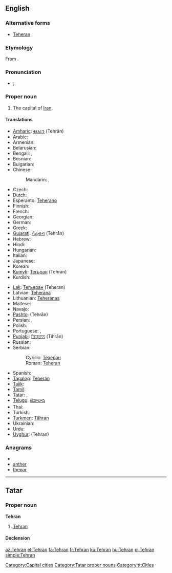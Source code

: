 {{wikipedia}}
==English==

===Alternative forms===
* [[Teheran]]

===Etymology===
From {{etyl|fa}} {{term|تهران||sc=fa-Arab|tr=Tehrān|lang=fa}}.

===Pronunciation===
* {{a|UK}} {{IPA|/ˈtɛ.ɹæn/|/ˈteə(ɹ).ɑːn/}}; {{SAMPA|/"tE.r\{n/|/"te@(r\).A:n/}}

===Proper noun===
{{en-proper noun}}

# The capital of [[Iran]].

====Translations====
{{trans-top|capital of Iran}}
* [[Amharic]]: [[ቴህራን]] (Tehrān)
* Arabic: {{t-|ar|طهران|m|tr=Tihraan}}
* Armenian: {{t-|hy|Թեհրան|tr=T'ehran}}
* Belarusian: {{t|be|Тэгеран|m|tr=Teherán|sc=Cyrl}}
* Bengali: {{t|bn|তেহরান|tr=Tehrān|sc=Beng}}, {{t|bn|তেহ্রাণ|tr=Tehrāṇ|sc=Beng}}
* Bosnian: {{t-|bs|Teheran|m}}
* Bulgarian: {{t-|bg|Техеран|tr=Teherán}}
* Chinese:
*: Mandarin: {{t-|cmn|德黑蘭|sc=Hani}},  {{t-|cmn|德黑兰|tr=Déhēilán|sc=Hani}}
* Czech: {{t-|cs|Teherán|m}}
* Dutch: {{t-|nl|Teheran|n}}
* Esperanto: [[Teherano]]
* Finnish: {{t+|fi|Teheran}}
* French: {{t+|fr|Téhéran}}
* Georgian: {{t|ka|თეირანი|tr=teirani|sc=Geor|xs=Georgian}}
* German: {{t+|de|Teheran|n}}
* Greek: {{t|el|Τεχεράνη|tr=tekheráni}}
* [[Gujarati]]: [[તેહરાન]] (Tehrān)
* Hebrew: {{t|he|טהראן|tr=teherán}}
* Hindi: {{t|hi|तेहरान|f|tr=tehrān|xs=Hindi}}
* Hungarian: {{t+|hu|Teherán}}
* Italian: {{t-|it|Teheran}}
* Japanese: {{t+|ja|テヘラン|tr=Teheran}}
* Korean: {{t+|ko|테헤란|tr=Teheran|sc=Hang}}
* [[Kumyk]]: [[Тегьран]] (Tehran)
* Kurdish: {{t+|ku|Taran}}
{{trans-mid}}
* [[Lak]]: [[Тегьеран]] (Teheran)
* Latvian: [[Teherāna]]
* Lithuanian: [[Teheranas]]
* Maltese: {{t|mt|Teħran|m}}
* Navajo: {{tø|nv|Tʼehewan}}
* [[Pashto]]: {{ps-Arab|[[تهران]]}} (Tehrān)
* Persian: {{t+|fa|تهران|tr=Tehrân|xs=Persian}}, {{t+|fa|طهران|tr=Tehrân|xs=Persian}}
* Polish: {{t+|pl|Teheran|m}}
* Portuguese: {{t|pt|Teerã|m}}, {{qualifier|Brazil}} {{t|pt|Teerão|m}}
* [[Punjabi]]: [[ਤਿਹ੍ਰਾਨ]] (Tihrān)
* Russian: {{t-|ru|Тегеран|m|tr=Tegerán}}
* Serbian:
*: Cyrillic: [[Техеран]] {{m}}
*: Roman: [[Teheran#Serbian|Teheran]] {{m}}
* Spanish: {{t+|es|Teherán|m}}
* [[Tagalog]]: [[Teherán]]
* [[Tajik]]: {{t|tg|Теҳрон|tr=Tehron|sc=Cyrl}}
* [[Tamil]]: {{t|ta|டெஹரான்|xs=Tamil}}
* [[Tatar]]: {{t|tt|Техран|tr=Tehran|sc=Cyrl}}, {{t|tt|Tehran}}
* [[Telugu]]: [[టెహరాన]]
* Thai: {{t|th|เตหะราน|tr=dthèraan}}
* Turkish: {{t+|tr|Tahran}}
* [[Turkmen]]: [[Tähran]]
* Ukrainian: {{t-|uk|Тегеран|tr=Teherán|xs=Ukrainian}}
* Urdu: {{t|ur|تہران|f|tr=tehrān|xs=Urdu}}
* [[Uyghur]]: {{ug-Arab|[[ﺗﯧﻬﺮﺍﻥ]]}} (Tehran)
{{trans-bottom}}

===Anagrams===
* {{alphagram|aehnrt}}
* [[anther#English|anther]]
* [[thenar#English|thenar]]

----

==Tatar==

===Proper noun===
'''Tehran'''

# [[Tehran#english|Tehran]]

====Declension====
{{tt-latin-noun|nıñ|ga|nı|da|dan}}

[[Category:Capital cities]]
[[Category:Tatar proper nouns]]
[[Category:tt:Cities]]

[[az:Tehran]]
[[et:Tehran]]
[[fa:Tehran]]
[[fr:Tehran]]
[[ku:Tehran]]
[[hu:Tehran]]
[[pl:Tehran]]
[[simple:Tehran]]